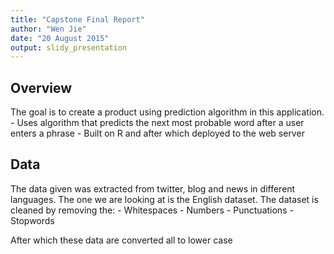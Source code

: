 ```yaml
---
title: "Capstone Final Report"
author: "Wen Jie"
date: "20 August 2015"
output: slidy_presentation
---
```

## Overview

The goal is to create a product using prediction algorithm in this application.
- Uses algorithm that predicts the next most probable word after a user enters a phrase
- Built on R and after which deployed to the web server

## Data

The data given was extracted from twitter, blog and news in different languages. The one we are looking at is the English dataset. The dataset is cleaned by removing the:
- Whitespaces
- Numbers 
- Punctuations
- Stopwords 

After which these data are converted all to lower case

